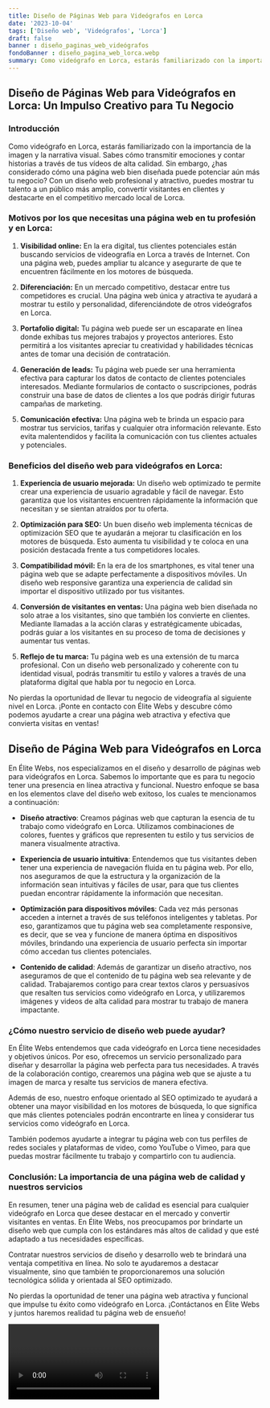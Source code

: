 ```yaml
---
title: Diseño de Páginas Web para Videógrafos en Lorca
date: '2023-10-04'
tags: ['Diseño web', 'Videógrafos', 'Lorca']
draft: false
banner : diseño_paginas_web_videógrafos
fondoBanner : diseño_pagina_web_lorca.webp
summary: Como videógrafo en Lorca, estarás familiarizado con la importancia de la imagen y la narrativa visual. Sabes cómo transmitir emociones y contar historias a través de tus vídeos de alta calidad. Sin embargo, ¿has considerado cómo una página web bien diseñada puede potenciar aún más tu negocio? Con un diseño web profesional y atractivo, puedes mostrar tu talento a un público más amplio, convertir visitantes en clientes y destacarte en el competitivo mercado local de Lorca.
---
```


## Diseño de Páginas Web para Videógrafos en Lorca: Un Impulso Creativo para Tu Negocio

### Introducción

Como videógrafo en Lorca, estarás familiarizado con la importancia de la imagen y la narrativa visual. Sabes cómo transmitir emociones y contar historias a través de tus vídeos de alta calidad. Sin embargo, ¿has considerado cómo una página web bien diseñada puede potenciar aún más tu negocio? Con un diseño web profesional y atractivo, puedes mostrar tu talento a un público más amplio, convertir visitantes en clientes y destacarte en el competitivo mercado local de Lorca.

### Motivos por los que necesitas una página web en tu profesión y en Lorca:

1. **Visibilidad online:** En la era digital, tus clientes potenciales están buscando servicios de videografía en Lorca a través de Internet. Con una página web, puedes ampliar tu alcance y asegurarte de que te encuentren fácilmente en los motores de búsqueda.

2. **Diferenciación:** En un mercado competitivo, destacar entre tus competidores es crucial. Una página web única y atractiva te ayudará a mostrar tu estilo y personalidad, diferenciándote de otros videógrafos en Lorca.

3. **Portafolio digital:** Tu página web puede ser un escaparate en línea donde exhibas tus mejores trabajos y proyectos anteriores. Esto permitirá a los visitantes apreciar tu creatividad y habilidades técnicas antes de tomar una decisión de contratación.

4. **Generación de leads:** Tu página web puede ser una herramienta efectiva para capturar los datos de contacto de clientes potenciales interesados. Mediante formularios de contacto o suscripciones, podrás construir una base de datos de clientes a los que podrás dirigir futuras campañas de marketing.

5. **Comunicación efectiva:** Una página web te brinda un espacio para mostrar tus servicios, tarifas y cualquier otra información relevante. Esto evita malentendidos y facilita la comunicación con tus clientes actuales y potenciales.

### Beneficios del diseño web para videógrafos en Lorca:

1. **Experiencia de usuario mejorada:** Un diseño web optimizado te permite crear una experiencia de usuario agradable y fácil de navegar. Esto garantiza que los visitantes encuentren rápidamente la información que necesitan y se sientan atraídos por tu oferta.

2. **Optimización para SEO:** Un buen diseño web implementa técnicas de optimización SEO que te ayudarán a mejorar tu clasificación en los motores de búsqueda. Esto aumenta tu visibilidad y te coloca en una posición destacada frente a tus competidores locales.

3. **Compatibilidad móvil:** En la era de los smartphones, es vital tener una página web que se adapte perfectamente a dispositivos móviles. Un diseño web responsive garantiza una experiencia de calidad sin importar el dispositivo utilizado por tus visitantes.

4. **Conversión de visitantes en ventas:** Una página web bien diseñada no solo atrae a los visitantes, sino que también los convierte en clientes. Mediante llamadas a la acción claras y estratégicamente ubicadas, podrás guiar a los visitantes en su proceso de toma de decisiones y aumentar tus ventas.

5. **Reflejo de tu marca:** Tu página web es una extensión de tu marca profesional. Con un diseño web personalizado y coherente con tu identidad visual, podrás transmitir tu estilo y valores a través de una plataforma digital que habla por tu negocio en Lorca.

No pierdas la oportunidad de llevar tu negocio de videografía al siguiente nivel en Lorca. ¡Ponte en contacto con Élite Webs y descubre cómo podemos ayudarte a crear una página web atractiva y efectiva que convierta visitas en ventas!

<GifSeo />

<Cta />

## Diseño de Página Web para Videógrafos en Lorca

En Élite Webs, nos especializamos en el diseño y desarrollo de páginas web para videógrafos en Lorca. Sabemos lo importante que es para tu negocio tener una presencia en línea atractiva y funcional. Nuestro enfoque se basa en los elementos clave del diseño web exitoso, los cuales te mencionamos a continuación:

- **Diseño atractivo**: Creamos páginas web que capturan la esencia de tu trabajo como videógrafo en Lorca. Utilizamos combinaciones de colores, fuentes y gráficos que representen tu estilo y tus servicios de manera visualmente atractiva.

- **Experiencia de usuario intuitiva**: Entendemos que tus visitantes deben tener una experiencia de navegación fluida en tu página web. Por ello, nos aseguramos de que la estructura y la organización de la información sean intuitivas y fáciles de usar, para que tus clientes puedan encontrar rápidamente la información que necesitan.

- **Optimización para dispositivos móviles**: Cada vez más personas acceden a internet a través de sus teléfonos inteligentes y tabletas. Por eso, garantizamos que tu página web sea completamente responsive, es decir, que se vea y funcione de manera óptima en dispositivos móviles, brindando una experiencia de usuario perfecta sin importar cómo accedan tus clientes potenciales.

- **Contenido de calidad**: Además de garantizar un diseño atractivo, nos aseguramos de que el contenido de tu página web sea relevante y de calidad. Trabajaremos contigo para crear textos claros y persuasivos que resalten tus servicios como videógrafo en Lorca, y utilizaremos imágenes y videos de alta calidad para mostrar tu trabajo de manera impactante.

### ¿Cómo nuestro servicio de diseño web puede ayudar?

En Élite Webs entendemos que cada videógrafo en Lorca tiene necesidades y objetivos únicos. Por eso, ofrecemos un servicio personalizado para diseñar y desarrollar la página web perfecta para tus necesidades. A través de la colaboración contigo, crearemos una página web que se ajuste a tu imagen de marca y resalte tus servicios de manera efectiva.

Además de eso, nuestro enfoque orientado al SEO optimizado te ayudará a obtener una mayor visibilidad en los motores de búsqueda, lo que significa que más clientes potenciales podrán encontrarte en línea y considerar tus servicios como videógrafo en Lorca.

También podemos ayudarte a integrar tu página web con tus perfiles de redes sociales y plataformas de video, como YouTube o Vimeo, para que puedas mostrar fácilmente tu trabajo y compartirlo con tu audiencia.

### Conclusión: La importancia de una página web de calidad y nuestros servicios

En resumen, tener una página web de calidad es esencial para cualquier videógrafo en Lorca que desee destacar en el mercado y convertir visitantes en ventas. En Élite Webs, nos preocupamos por brindarte un diseño web que cumpla con los estándares más altos de calidad y que esté adaptado a tus necesidades específicas.

Contratar nuestros servicios de diseño y desarrollo web te brindará una ventaja competitiva en línea. No solo te ayudaremos a destacar visualmente, sino que también te proporcionaremos una solución tecnológica sólida y orientada al SEO optimizado.

No pierdas la oportunidad de tener una página web atractiva y funcional que impulse tu éxito como videógrafo en Lorca. ¡Contáctanos en Élite Webs y juntos haremos realidad tu página web de ensueño!

<Video />

<CtaBot job='Videógrafos' city='Lorca'/>

<Gmaps query='Lorca+españa+maps' />